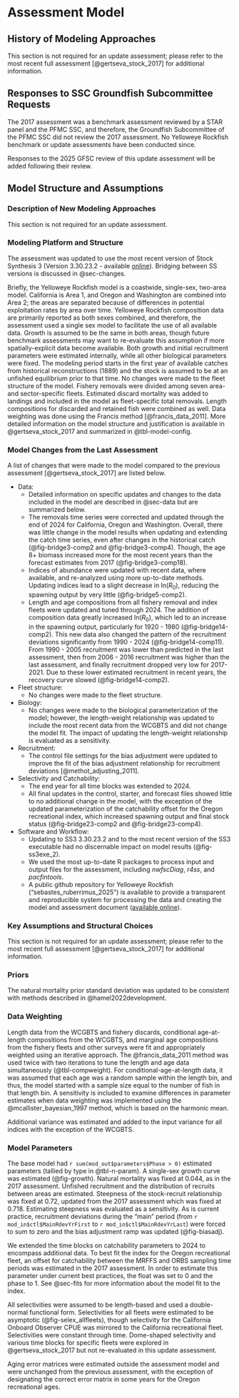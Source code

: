 # Assessment Model

## History of Modeling Approaches

This section is not required for an update assessment; please refer to the most recent full assessment [@gertseva_stock_2017] for additional information.

## Responses to SSC Groundfish Subcommittee Requests

The 2017 assessment was a benchmark assessment reviewed by a STAR panel and the PFMC SSC, and therefore, the Groundfish Subcommittee of the PFMC SSC did not review the 2017 assessment. No Yelloweye Rockfish benchmark or update assessments have been conducted since. 

Responses to the 2025 GFSC review of this update assessment will be added following their review. 

## Model Structure and Assumptions{#sec-bridge}

### Description of New Modeling Approaches

This section is not required for an update assessment.

### Modeling Platform and Structure

The assessment was updated to use the most recent version of Stock Synthesis 3 (Version 3.30.23.2 - available [online](https://github.com/nmfs-ost/ss3-source-code/releases/tag/v3.30.23.2)). Bridging between SS versions is discussed in @sec-changes. 

Briefly, the Yelloweye Rockfish model is a coastwide, single-sex, two-area model. California is Area 1, and Oregon and Washington are combined into Area 2; the areas are separated because of differences in potential exploitation rates by area over time. Yelloweye Rockfish composition data are primarily reported as both sexes combined, and therefore, the assessment used a single sex model to facilitate the use of all available data. Growth is assumed to be the same in both areas, though future benchmark assessments may want to re-evaluate this assumption if more spatially-explicit data become available. Both growth and initial recruitment parameters were estimated internally, while all other biological parameters were fixed. The modeling period starts in the first year of available catches from historical reconstructions (1889) and the stock is assumed to be at an unfished equilibrium prior to that time. No changes were made to the fleet structure of the model. Fishery removals were divided among seven area- and sector-specific fleets. Estimated discard mortality was added to landings and included in the model as fleet-specific total removals. Length compositions for discarded and retained fish were combined as well. Data weighting was done using the Francis method [@francis_data_2011]. More detailed information on the model structure and justification is available in @gertseva_stock_2017 and summarized in @tbl-model-config.

### Model Changes from the Last Assessment{#sec-changes}

A list of changes that were made to the model compared to the previous assessment [@gertseva_stock_2017] are listed below. 

- Data: 
    - Detailed information on specific updates and changes to the data included in the model are described in @sec-data but are summarized below. 
    - The removals time series were corrected and updated through the end of 2024 for California, Oregon and Washington. Overall, there was little change in the model results when updating and extending the catch time series, even after changes in the historical catch (@fig-bridge3-comp2 and @fig-bridge3-comp4). Though, the age 8+ biomass increased more for the most recent years than the forecast estimates from 2017 (@fig-bridge3-comp18).
    - Indices of abundance were updated with recent data, where available, and re-analyzed using more up-to-date methods. Updating indices lead to a slight decrease in ln($R$~0~), reducing the spawning output by very little (@fig-bridge5-comp2).
    - Length and age compositions from all fishery removal and index fleets were updated and tuned through 2024. The addition of composition data greatly increased ln($R$~0~), which led to an increase in the spawning output, particularly for 1920 - 1980 (@fig-bridge14-comp2). This new data also changed the pattern of the recruitment deviations significantly from 1990 - 2024 (@fig-bridge14-comp11). From 1990 - 2005 recruitment was lower than predicted in the last assessment, then from 2006 - 2016 recruitment was higher than the last assessment, and finally recruitment dropped very low for 2017-2021. Due to these lower estimated recruitment in recent years, the recovery curve slowed (@fig-bridge14-comp2).
- Fleet structure:
    - No changes were made to the fleet structure.
- Biology:
    - No changes were made to the biological parameterization of the model; however, the length-weight relationship was updated to include the most recent data from the WCGBTS and did not change the model fit. The impact of updating the length-weight relationship is evaluated as a sensitivity. 
- Recruitment:
    - The control file settings for the bias adjustment were updated to improve the fit of the bias adjustment relationship for recruitment deviations [@methot_adjusting_2011].
- Selectivity and Catchability: 
    - The end year for all time blocks was extended to 2024.
    - All final updates in the control, starter, and forecast files showed little to no additional change in the model, with the exception of the updated parameterization of the catchability offset for the Oregon recreational index, which increased spawning output and final stock status (@fig-bridge23-comp2 and @fig-bridge23-comp4). 
- Software and Workflow:
    - Updating to SS3 3.30.23.2 and to the most recent version of the SS3 executable had no discernable impact on model results (@fig-ss3exe_2). 
    - We used the most up-to-date R packages to process input and output files for the assessment, including *nwfscDiag*, *r4ss*, and *pacfintools*. 
    - A public github repository for Yelloweye Rockfish ("sebastes_ruberrimus_2025") is available to provide a transparent and reproducible system for processing the data and creating the model and assessment document ([available online](https://github.com/rclairer/Sebastes_ruberrimus_2025)).

### Key Assumptions and Structural Choices

This section is not required for an update assessment; please refer to the most recent full assessment [@gertseva_stock_2017] for additional information.

### Priors

The natural mortality prior standard deviation was updated to be consistent with methods described in @hamel2022development.

### Data Weighting

Length data from the WCGBTS and fishery discards, conditional age-at-length compositions from the WCGBTS, and marginal age compositions from the fishery fleets and other surveys were fit and appropriately weighted using an iterative approach. The @francis_data_2011 method was used twice with two iterations to tune the length and age data simultaneously (@tbl-compweight). For conditional-age-at-length data, it was assumed that each age was a random sample within the length bin, and thus, the model started with a sample size equal to the number of fish in that length bin. A sensitivity is included to examine differences in parameter estimates when data weighting was implemented using 
the @mcallister_bayesian_1997 method, which is based on the harmonic mean. 

Additional variance was estimated and added to the input variance for all indices with the exception of the WCGBTS. 

### Model Parameters

The base model had `r sum(mod_out$parameters$Phase > 0)` estimated parameters (tallied by type in @tbl-n-param). A single-sex growth curve was estimated (@fig-growth). Natural mortality was fixed at 0.044, as in the 2017 assessment. Unfished recruitment and the distribution of recruits between areas are estimated. Steepness of the stock-recruit relationship was fixed at 0.72, updated from the 2017 assessment which was fixed at 0.718. Estimating steepness was evaluated as a sensitivity. As is current practice, recruitment deviations during the "main" period (from `r mod_in$ctl$MainRdevYrFirst` to `r mod_in$ctl$MainRdevYrLast`) were forced to sum to zero and the bias adjustment ramp was updated (@fig-biasadj). 

We extended the time blocks on catchability parameters to 2024 to encompass additional data. To best fit the index for the Oregon recreational fleet, an offset for catchability between the MRFFS and ORBS sampling time periods was estimated in the 2017 assessment. In order to estimate this parameter under current best practices, the float was set to 0 and the phase to 1. See @sec-fits for more information about the model fit to the index.

All selectivities were assumed to be length-based and used a double-normal functional form. Selectivities for all fleets were estimated to be asymptotic (@fig-selex_allfleets), though selectivity for the California Onboard Observer CPUE was mirrored to the California recreational fleet. Selectivities were constant through time. Dome-shaped selectivity and various time blocks for specific fleets were explored in @gertseva_stock_2017 but not re-evaluated in this update assessment.   

Aging error matrices were estimated outside the assessment model and were unchanged from the previous assessment, with the exception of designating the correct error matrix in some years for the Oregon recreational ages. 
